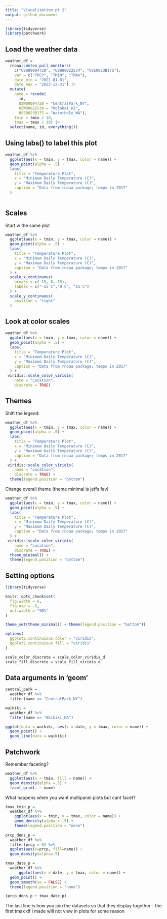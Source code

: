 ```yaml
---
title: "Visualization pt 2"
output: github_document
---
```


```r
library(tidyverse)
library(patchwork)
```

## Load the weather data 

```r
weather_df = 
  rnoaa::meteo_pull_monitors(
    c("USW00094728", "USW00022534", "USS0023B17S"),
    var = c("PRCP", "TMIN", "TMAX"), 
    date_min = "2021-01-01",
    date_max = "2023-12-31") |>
  mutate(
    name = recode(
      id, 
      USW00094728 = "CentralPark_NY", 
      USW00022534 = "Molokai_HI",
      USS0023B17S = "Waterhole_WA"),
    tmin = tmin / 10,
    tmax = tmax / 10) |>
  select(name, id, everything())

```

## Using labs() to label this plot
```r
weather_df %>% 
  ggplot(aes(x = tmin, y = tmax, color = name)) +
  geom_point(alpha = .5) +
  labs(
    title = "Temperature Plot",
    x = "Minimum Daily Temperature (C)",
    y = "Maximum Daily Temperature (C)",
    caption = "Data from rnoaa package; temps in 2017"
  )
  
```

## Scales 

Start w the same plot

```r
weather_df %>% 
  ggplot(aes(x = tmin, y = tmax, color = name)) +
  geom_point(alpha = .5) +
  labs(
    title = "Temperature Plot",
    x = "Minimum Daily Temperature (C)",
    y = "Maximum Daily Temperature (C)",
    caption = "Data from rnoaa package; temps in 2017"
  ) +
  scale_x_continuous(
    breaks = c(-15, 0, 15),
    labels = c("-15 C","0 C", "15 C")
  ) +
  scale_y_continuous(
    position = "right" 
  )
```

## Look at color scales 

```r
weather_df %>% 
  ggplot(aes(x = tmin, y = tmax, color = name)) +
  geom_point(alpha = .5) +
  labs(
    title = "Temperature Plot",
    x = "Minimum Daily Temperature (C)",
    y = "Maximum Daily Temperature (C)",
    caption = "Data from rnoaa package; temps in 2017"
  ) +
 viridis::scale_color_viridis(
    name = "Location",
    discrete = TRUE)
```

## Themes 

Shift the legend: 
```r
weather_df %>% 
  ggplot(aes(x = tmin, y = tmax, color = name)) +
  geom_point(alpha = .5) +
  labs(
    title = "Temperature Plot",
    x = "Minimum Daily Temperature (C)",
    y = "Maximum Daily Temperature (C)",
    caption = "Data from rnoaa package; temps in 2017"
  ) +
 viridis::scale_color_viridis(
    name = "Location",
    discrete = TRUE) +
  theme(legend.position = "bottom")
```

Change overall theme (theme minimal is jeffs fav)
```r
weather_df %>% 
  ggplot(aes(x = tmin, y = tmax, color = name)) +
  geom_point(alpha = .5) +
  labs(
    title = "Temperature Plot",
    x = "Minimum Daily Temperature (C)",
    y = "Maximum Daily Temperature (C)",
    caption = "Data from rnoaa package; temps in 2017"
  ) +
 viridis::scale_color_viridis(
    name = "Location",
    discrete = TRUE) +
  theme_minimal() +
  theme(legend.position = "bottom")
```

## Setting options

```r
library(tidyverse)

knitr::opts_chunk$set(
  fig.width = 6,
  fig.asp = .6,
  out.width = "90%"
)

theme_set(theme_minimal() + theme(legend.position = "bottom"))

options(
  ggplot2.continuious.color = "viridis",
  ggplot2.continuious.fill = "viridis"
)

scale_color_discrete = scale_color_viridis_d
scale_fill_discrete = scale_fill_viridis_d
```

## Data arguments in 'geom' 

```r
central_park = 
  weather_df %>% 
  filter(name == "CentralPark_NY")

waikiki = 
  weather_df %>% 
  filter(name == "Waikiki_HA")

ggplot(data = waikiki, aes(x = date, y = tmax, color = name)) +
  geom_point() +
  geom_line(data = waikiki)

```

## Patchwork

Remember faceting? 

```r
weather_df %>% 
  ggplot(aes(x = tmin, fill = name)) +
  geom_density(alpha =.5) +
  facet_grid(. ~ name)
```

What happens when you want multipanel plots but cant facet? 

```r
tmax_tmin_p =
  weather_df %>% 
    ggplot(aes(x = tmin, y = tmax, color = name)) +
    geom_density(alpha = .5) +
    theme(legend.position = "none")
  
prcp_dens_p =
  weather_df %>% 
  filter(prcp > 0) %>% 
  ggplot(aes(x=prcp, fill=name)) +
  geom_density(alpha=.5)

tmax_date_p = 
  weather_df %>% 
      ggplot(aes(x = date, y = tmax, color = name)) +
  geom_point() +
  geom_smooth(se = FALSE) +
  theme(legend.position = "none")

(prcp_dens_p + tmax_date_p)
```
The last line is how you join the datasets so that they display together - the first tmax df i made will not view in plots for some reason


```r

```

